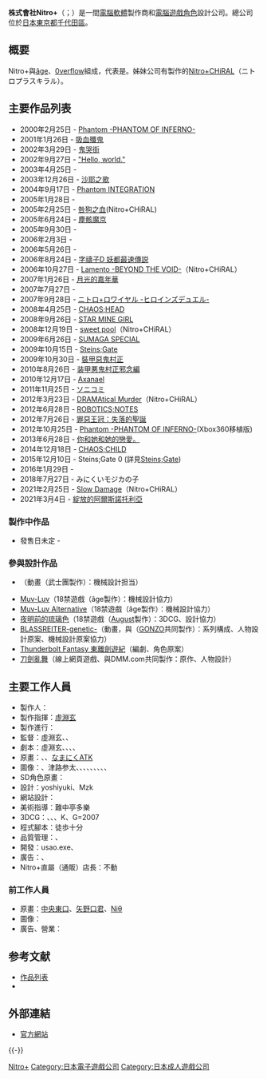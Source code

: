 {{Japanese
|japanese = ニトロプラス
|romaji = Nitoro Purasu
}}

'''株式會社Nitro+'''（{{jpn|j=株式会社ニトロプラス|f=}}；{{lang-en|Nitroplus Co., Ltd.}}）是一間[[電腦軟體|電腦軟體]]製作商和[[電腦遊戲|電腦遊戲]][[角色|角色]]設計公司。總公司位於[[日本|日本]][[東京都|東京都]][[千代田區|千代田區]]。

== 概要 ==
Nitro+與[[âge|âge]]、[[0verflow|0verflow]]組成{{nihongo|[[千代連|千代連]]|ちよれん}}，代表是{{link-ja|でじたろう|でじたろう}}。姊妹公司有製作{{link-ja|BL遊戲|ボーイズラブゲーム}}的[[Nitro+CHiRAL|Nitro+CHiRAL]]（ニトロプラスキラル）。

== 主要作品列表 ==
* 2000年2月25日 - [[Phantom_-PHANTOM_OF_INFERNO-|Phantom -PHANTOM OF INFERNO-]]
* 2001年1月26日 - [[吸血殲鬼|吸血殲鬼]]
* 2002年3月29日 - [[鬼哭街|鬼哭街]]
* 2002年9月27日 - [["Hello,_world."|"Hello, world."]]
* 2003年4月25日 - {{link-ja|斬魔大聖Demonbane|斬魔大聖デモンベイン}}
* 2003年12月26日 - [[沙耶之歌|沙耶之歌]]
* 2004年9月17日 - [[Phantom_-PHANTOM_OF_INFERNO-|Phantom INTEGRATION]]
* 2005年1月28日 - {{link-ja|天使的雙槍|天使ノ二挺拳銃}}
* 2005年2月25日 - [[咎狗之血|咎狗之血]](Nitro+CHiRAL)
* 2005年6月24日 - [[塵骸魔京|塵骸魔京]]
* 2005年9月30日 - {{link-ja|刃鳴散|刃鳴散らす}}
* 2006年2月3日 - {{link-ja|サバト鍋-Nitro Amusement Disc-|サバト鍋-Nitro Amusement Disc-}}
* 2006年5月26日 - {{link-ja|機神飛翔Demonbane|機神飛翔デモンベイン}}
* 2006年8月24日 - [[字禱子D_妖都最速傳説|字禱子D 妖都最速傳説]]
* 2006年10月27日 - [[Lamento_-BEYOND_THE_VOID-|Lamento -BEYOND THE VOID-]]（Nitro+CHiRAL）
* 2007年1月26日 - [[月光的嘉年華|月光的嘉年華]]
* 2007年7月27日 - {{link-ja|続・殺戮のジャンゴ -地獄の賞金首-|続・殺戮のジャンゴ -地獄の賞金首-}}
* 2007年9月28日 - [[ニトロ+ロワイヤル_-ヒロインズデュエル-|ニトロ+ロワイヤル -ヒロインズデュエル-]]
* 2008年4月25日 - [[CHAOS;HEAD|CHAOS;HEAD]]
* 2008年9月26日 - [[STAR_MINE_GIRL|STAR MINE GIRL]]
* 2008年12月19日 - [[sweet_pool|sweet pool]]（Nitro+CHiRAL）
* 2009年6月26日 - [[STAR_MINE_GIRL|SUMAGA SPECIAL]]
* 2009年10月15日 - [[Steins;Gate|Steins;Gate]]
* 2009年10月30日 - [[裝甲惡鬼村正|裝甲惡鬼村正]]
* 2010年8月26日 - [[裝甲惡鬼村正|装甲悪鬼村正邪念編]]
* 2010年12月17日 - [[Axanael|Axanael]]
* 2011年11月25日 - [[SUPERSONICO|ソニコミ]]
* 2012年3月23日 - [[DRAMAtical_Murder|DRAMAtical Murder]]（Nitro+CHiRAL）
* 2012年6月28日 - [[ROBOTICS;NOTES|ROBOTICS;NOTES]]
* 2012年7月26日 - [[罪惡王冠|罪惡王冠：失落的聖誕]]
* 2012年10月25日 - [[Phantom_-PHANTOM_OF_INFERNO-|Phantom -PHANTOM OF INFERNO-]](Xbox360移植版)
* 2013年6月28日 - [[你和她和她的戀愛。|你和她和她的戀愛。]]
* 2014年12月18日 - [[CHAOS;CHILD|CHAOS;CHILD]]
* 2015年12月10日 - Steins;Gate 0 (詳見[[Steins;Gate|Steins;Gate]])
* 2016年1月29日 -  {{link-ja|凍京NECRO〈トウキョウ・ネクロ〉|凍京NECRO〈トウキョウ・ネクロ〉}}
* 2018年7月27日 - みにくいモジカの子
* 2021年2月25日 - [[Slow_Damage|Slow Damage]]（Nitro+CHiRAL）
* 2021年3月4日 - [[綻放的阿爾斯諾托利亞|綻放的阿爾斯諾托利亞]]

=== 製作中作品 ===
* 發售日未定 - {{lang|ja|[[ドグラQ|ドグラQ]]}}

=== 參與設計作品 ===
* {{lang|ja|[[熱風海陸ブシロード|熱風海陸ブシロード]]}}（動畫（武士團製作）：機械設計担当）
* [[Muv-Luv|Muv-Luv]]（18禁遊戲（âge製作）：機械設計協力）
* [[Muv-Luv_Alternative|Muv-Luv Alternative]]（18禁遊戲（âge製作）：機械設計協力）
* [[夜明前的琉璃色|夜明前的琉璃色]]（18禁遊戲（[[August|August]]製作）：3DCG、設計協力）
* [[BLASSREITER-genetic-|BLASSREITER-genetic-]]（動畫，與（[[GONZO|GONZO]]共同製作）：系列構成、人物設計原案、機械設計原案協力）
* [[Thunderbolt_Fantasy_東離劍遊紀|Thunderbolt Fantasy 東離劍遊紀]]（編劇、角色原案）
* [[刀劍亂舞|刀劍亂舞]]（線上網頁遊戲、與DMM.com共同製作：原作、人物設計）

== 主要工作人員 ==
* 製作人：{{link-ja|でじたろう|でじたろう}}
* 製作指揮：[[虛淵玄|虛淵玄]]
* 製作進行：{{lang|ja|まさかり}}
* 監督：虛淵玄、{{lang|ja|もえら}}、{{lang|ja|おがみけいち}}
* 劇本：虛淵玄、{{link-ja|鋼屋ジン|鋼屋ジン}}、{{link-ja|奈良原一鐵|奈良原一鉄}}、{{link-ja|下倉バイオ|下倉バイオ}}、{{link-ja|一肇|一肇}}
* 原畫：{{lang|ja|[[きんりきまんとう|きんりきまんとう]]}}、{{link-ja|津路参太|津路参太}}、[[なまにくATK|なまにくATK]]
* 圖像：{{lang|ja|なまにくATK}}、津路参太、{{lang|ja|[[りんごキック|りんごキック]]}}、{{lang|ja|おがみけいち}}、{{lang|ja|ぺはら塗装}}、{{lang|ja|[[ゆーぽん|ゆーぽん]]}}、{{lang|ja|常葉まう}}、{{lang|ja|三杜シノヴ}}、{{lang|ja|三ツ矢ヨツヤ}}、{{lang|ja|Dr.ようかん}}、{{lang|ja|つがる大次郎}}
* SD角色原畫：{{lang|ja|ゆーぽん}}
* 設計：yoshiyuki、Mzk
* 網站設計：{{lang|ja|ぺはら塗装}}
* 美術指導：難中亭多樂
* 3DCG：{{lang|ja|パーヤン}}、{{lang|ja|麻生さん}}、{{lang|ja|イム}}、K、G=2007
* 程式腳本：徒歩十分
* 品質管理：{{lang|ja|ピエール}}、{{lang|ja|りんと}}
* 開發：usao.exe、{{lang|ja|もりた}}
* 廣告：{{lang|ja|[[ニトロくん|ニトロくん]]}}、{{lang|ja|あっきゅん}}
* Nitro+直屬（通販）店長：不動

=== 前工作人員 ===
* 原畫：[[中央東口|中央東口]]、[[矢野口君|矢野口君]]、[[Niθ|Niθ]]
* 圖像：{{lang|ja|[[よう太|よう太]]}}
* 廣告、營業：{{lang|ja|[[ジョイまっくす|ジョイまっくす]]}}

== 参考文献 ==
<!-- === 引用 ===
{{Reflist}}
=== 来源 === -->
* [https://web.archive.org/web/20080327232808/http://www.nitroplus.co.jp/pc/lineup/ 作品列表]
* {{cite web |url = http://blog.getchu.com/archives/51354278.html |script-title = ja:祝・ブランド設立“10”周年の特別企画！？　映像で振り返るニトロプラス10年の歩み…… |accessdate = 2009年月1日 |author =  |date = 2008年12月26日 |publisher = Getchu.com |language = ja |archive-date = 2008年12月30日 |archive-url = https://web.archive.org/web/20081230062120/http://blog.getchu.com/archives/51354278.html |dead-url = no }}

== 外部連結 ==
* [https://www.nitroplus.co.jp/ 官方網站]{{Wayback|url=https://www.nitroplus.co.jp/ |date=20190820121828 }}{{ja}}

{{-}}
{{Nitroplus}}

[[Category:Nitro+|]]
[[Category:日本電子遊戲公司|Category:日本電子遊戲公司]]
[[Category:日本成人遊戲公司|Category:日本成人遊戲公司]]